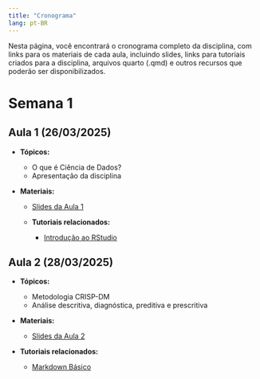 ```yaml
---
title: "Cronograma"
lang: pt-BR
---
```


Nesta página, você encontrará o cronograma completo da disciplina, com
links para os materiais de cada aula, incluindo slides, links para 
tutoriais criados para a disciplina, arquivos quarto (.qmd) e outros 
recursos que poderão ser disponibilizados.


# Semana 1

## Aula 1 (26/03/2025) 

- **Tópicos:**

  - O que é Ciência de Dados?
  - Apresentação da disciplina

- **Materiais:**

  - [Slides da Aula 1](/slides/slides_aula01.html)
  
  - **Tutoriais relacionados:**
  
    - [Introdução ao RStudio](https://washingtonsilva.github.io/tutorials/rstudio/){target="_blank"}


## Aula 2 (28/03/2025) 

- **Tópicos:**

  - Metodologia CRISP-DM
  - Análise descritiva, diagnóstica, preditiva e prescritiva
  
- **Materiais:**

  - [Slides da Aula 2](/slides/aula2.html)
  
- **Tutoriais relacionados:**
  
  - [Markdown Básico](/tutoriais/markdown-intro.html)

